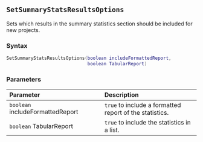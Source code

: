 ::: {.minipage data-latex="{\textwidth}"}
## `SetSummaryStatsResultsOptions`

Sets which results in the summary statistics section should be included for new projects.

### Syntax {-}

``` .lua
SetSummaryStatsResultsOptions(boolean includeFormattedReport,
                              boolean TabularReport)
```

### Parameters {-}

**Parameter** | **Description**
| :-- | :-- |
| `boolean` includeFormattedReport | `true` to include a formatted report of the statistics. | 
| `boolean` TabularReport | `true` to include the statistics in a list. |
:::
